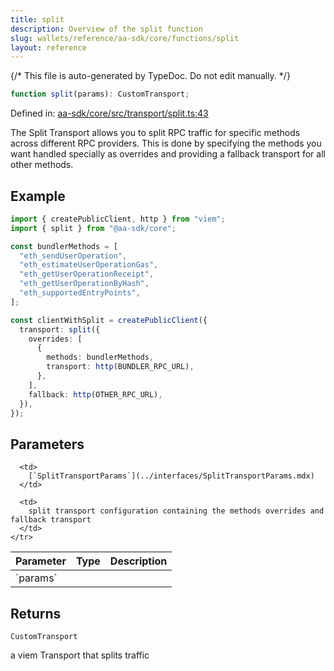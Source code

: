 ```yaml
---
title: split
description: Overview of the split function
slug: wallets/reference/aa-sdk/core/functions/split
layout: reference
---
```


{/* This file is auto-generated by TypeDoc. Do not edit manually. */}

```ts
function split(params): CustomTransport;
```

Defined in: [aa-sdk/core/src/transport/split.ts:43](https://github.com/alchemyplatform/aa-sdk/blob/c1a84188d03473acac2fdb49fb7cd7fdba73169b/aa-sdk/core/src/transport/split.ts#L43)

The Split Transport allows you to split RPC traffic for specific methods across
different RPC providers. This is done by specifying the methods you want handled
specially as overrides and providing a fallback transport for all other methods.

## Example

```ts
import { createPublicClient, http } from "viem";
import { split } from "@aa-sdk/core";

const bundlerMethods = [
  "eth_sendUserOperation",
  "eth_estimateUserOperationGas",
  "eth_getUserOperationReceipt",
  "eth_getUserOperationByHash",
  "eth_supportedEntryPoints",
];

const clientWithSplit = createPublicClient({
  transport: split({
    overrides: [
      {
        methods: bundlerMethods,
        transport: http(BUNDLER_RPC_URL),
      },
    ],
    fallback: http(OTHER_RPC_URL),
  }),
});
```

## Parameters

<table>
  <thead>
    <tr>
      <th align="left">Parameter</th>
      <th align="left">Type</th>
      <th align="left">Description</th>
    </tr>
  </thead>

  <tbody>
    <tr>
      <td>
        `params`
      </td>

      <td>
        [`SplitTransportParams`](../interfaces/SplitTransportParams.mdx)
      </td>

      <td>
        split transport configuration containing the methods overrides and fallback transport
      </td>
    </tr>

  </tbody>
</table>

## Returns

`CustomTransport`

a viem Transport that splits traffic
